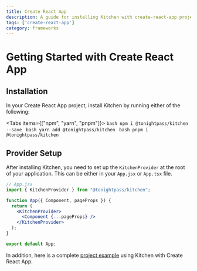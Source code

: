```yaml
---
title: Create React App
description: A guide for installing Kitchen with create-react-app projects
tags: ['create-react-app']
category: frameworks
---
```



# Getting Started with Create React App

## Installation
In your Create React App project, install Kitchen by running either of the following:

<Tabs items={["npm", "yarn", "pnpm"]}>
  <Tab>
    ```bash
    npm i @tonightpass/kitchen --save
    ```
  </Tab>
  <Tab>
    ```bash
    yarn add @tonightpass/kitchen
    ```
  </Tab>
  <Tab>
    ```bash
    pnpm i @tonightpass/kitchen
    ```
  </Tab>
</Tabs>

## Provider Setup

After installing Kitchen, you need to set up the `KitchenProvider` at the root 
of your application. This can be either in your `App.jsx` or `App.tsx` file.

```jsx
// App.jsx
import { KitchenProvider } from "@tonightpass/kitchen";

function App({ Component, pageProps }) {
  return (
    <KitchenProvider>
      <Component {...pageProps} />
    </KitchenProvider>
  );
}

export default App;
```

In addition, here is a complete [project example](https://github.com/tonightpass/kitchen/tree/master/examples/react-typescript) using Kitchen with Create React App.